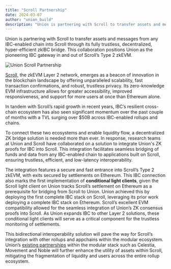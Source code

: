 ```yaml
---
title: "Scroll Partnership"
date: 2024-03-07
author: "union_build"
description: "Union is partnering with Scroll to transfer assets and messages from any IBC-enabled chain into Scroll through its fully trustless, decentralized, hyper-efficient zkIBC bridge. This collaboration positions Union as the pioneering IBC gateway in and out of Scroll’s Type 2 zkEVM."
---
```



Union is partnering with Scroll to transfer assets and messages from any IBC-enabled chain into Scroll through its fully trustless, decentralized, hyper-efficient zkIBC bridge. This collaboration positions Union as the pioneering IBC gateway in and out of Scroll’s Type 2 zkEVM. 

<img alt="Union Scroll Partnership" src={unionScroll.src} />

[Scroll](https://scroll.io/), the zkEVM Layer 2 network, emerges as a beacon of innovation in the blockchain landscape by offering unparalleled scalability, fast transaction confirmations, and robust, trustless privacy. Its zero-knowledge EVM infrastructure allows for greater accessibility, improved responsiveness, and support for more users at once than Ethereum alone.

In tandem with Scroll’s rapid growth in recent years, IBC’s resilient cross-chain ecosystem has also seen significant momentum over the past couple of months with a TVL surging over $50B across IBC-enabled rollups and chains. 

To connect these two ecosystems and enable liquidity flow, a decentralized ZK bridge solution is needed more than ever. In response, research teams at Union and Scroll have collaborated on a solution to integrate Union's ZK proofs for IBC into Scroll. This integration facilitates seamless bridging of funds and data from any IBC-enabled chain to applications built on Scroll, ensuring trustless, efficient, and low-latency interoperability. 

The integration features a secure and fast entrance into Scroll’s Type 2 zkEVM, with exits secured by settlements on Ethereum. This IBC connection also marks the first implementation of **conditional light clients**, given the Scroll light client on Union tracks Scroll’s settlement on Ethereum as a prerequisite for bridging from Scroll to Union. Union achieved this by deploying the first complete IBC stack on Scroll, leveraging its prior work deploying a complete IBC stack on Ethereum. Scroll’s excellent EVM compatibility allowed for the seamless integration of Union’s ZK consensus proofs into Scroll. As Union expands IBC to other Layer 2 solutions, these conditional light clients will serve as a critical component for the trustless monitoring of settlements. 

This bidirectional interoperability solution will pave the way for Scroll’s integration with other rollups and appchains within the modular ecosystem. Union’s [existing partnerships](/blog/noble-and-movement-partnership/) within the modular stack such as Celestia, Movement and Noble will further enhance the utility of assets within Scroll, mitigating the fragmentation of liquidity and users across the entire rollup ecosystem.
